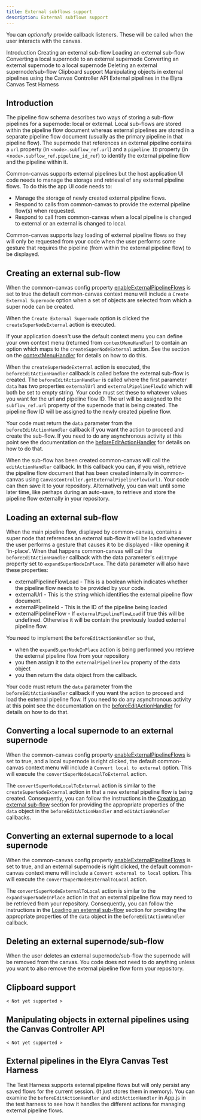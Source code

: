 ```yaml
---
title: External subflows support
description: External subflows support
---
```



<PageDescription>

You can _optionally_ provide callback listeners. These will be called when the user interacts with the canvas.

</PageDescription>


<AnchorLinks >
  <AnchorLink>Introduction</AnchorLink>
  <AnchorLink>Creating an external sub-flow</AnchorLink>
  <AnchorLink>Loading an external sub-flow</AnchorLink>
  <AnchorLink>Converting a local supernode to an external supernode</AnchorLink>
  <AnchorLink>Converting an external supernode to a local supernode</AnchorLink>
  <AnchorLink>Deleting an external supernode/sub-flow</AnchorLink>
  <AnchorLink>Clipboard support</AnchorLink>
  <AnchorLink>Manipulating objects in external pipelines using the Canvas Controller API</AnchorLink>
  <AnchorLink>External pipelines in the Elyra Canvas Test Harness</AnchorLink>
  </AnchorLinks>




## Introduction


The pipeline flow schema describes two ways of storing a sub-flow pipelines for a supernode: local or external. Local sub-flows are stored within the pipeline flow document whereas external pipelines are stored in a separate pipeline flow document (usually as the primary pipeline in that pipeline flow). The supernode that references an external pipeline contains a `url` property (in `<node>.subflow_ref.url`) and a `pipeline ID` property (in <`node>.subflow_ref.pipeline_id_ref`) to identify the external pipeline flow and the pipeline within it.

Common-canvas supports external pipelines but the host application UI code needs to manage the storage and retrieval of any external pipeline flows. To do this the app UI code needs to:

* Manage the storage of newly created external pipeline flows.
* Respond to calls from common-canvas to provide the external pipeline flow(s) when requested.
* Respond to call from common-canvas when a local pipeline is changed to external or an external is changed to local.

Common-canvas supports lazy loading of external pipeline flows so they will only be requested from your code when the user performs some gesture that requires the pipeline (from within the external pipeline flow) to be displayed.

## Creating an external sub-flow

When the common-canvas config property <a href="/common-canvas/config/canvas-config#enableexternalpipelineflows">enableExternalPipelineFlows</a> is set to true the default common-canvas context menu will include a `Create External Supernode` option when a set of objects are selected from which a super node can be created.

When the `Create External Supernode` option is clicked the `createSuperNodeExternal` action is executed.

If your application doesn't use the default context menu you can define your own context menu (returned from `contextMenuHandler`) to contain an option which maps to the `createSuperNodeExternal` action. See the section on the <a href="/common-canvas/callbacks#contextmenuhandler">contextMenuHandler</a> for details on how to do this.

When the `createSuperNodeExternal` action is executed, the `beforeEditActionHandler` callback is called before the external sub-flow is created. The `beforeEditActionHandler` is called where the first parameter `data` has two properties `externalUrl` and `externalPipelineFlowId` which will both be set to empty string. Your code must set these to whatever values you want for the url and pipeline flow ID. The url will be assigned to the `subflow_ref.url` property of the supernode that is being created. The pipeline flow ID will be assigned to the newly created pipeline flow.

Your code must return the `data` parameter from the `beforeEditActionHandler` callback if you want the action to proceed and create the sub-flow. If you need to do any asynchronous activity at this point see the documentation on the <a href="/common-canvas/callbacks#beforeeditactionhandler">beforeEditActionHandler</a> for details on how to do that.

When the sub-flow has been created common-canvas will call the `editActionHandler` callback. In this callback you can, if you wish, retrieve the pipeline flow document that has been created internally in common-canvas using `CanvasController.getExternalPipelineFlow(url)`. Your code can then save it to your repository. Alternatively, you can wait until some later time, like perhaps during an auto-save, to retrieve and store the pipeline flow externally in your repository.


## Loading an external sub-flow

When the main pipeline flow, displayed by common-canvas, contains a super node that references an external sub-flow it will be loaded whenever the user performs a gesture that causes it to be displayed - like opening it 'in-place'. When that happens common-canvas will call the `beforeEditActionHandler` callback with the data parameter's `editType` property set to `expandSuperNodeInPlace`. The data parameter will also have these properties:

* externalPipelineFlowLoad - This is a boolean which indicates whether the pipeline flow needs to be provided by your code.
* externalUrl - This is the string which identifies the external pipeline flow document.
* externalPipelineId - This is the ID of the pipeline being loaded
* externalPipelineFlow - If `externalPipelineFlowLoad` if true this will be undefined. Otherwise it will be contain the previously loaded external pipeline flow.

You need to implement the `beforeEditActionHandler` so that,

* when the `expandSuperNodeInPlace` action is being performed you retrieve the external pipeline flow from your repository
* you then assign it to the `externalPipelineFlow` property of the data object
* you then return the data object from the callback.

Your code must return the `data` parameter from the `beforeEditActionHandler` callback if you want the action to proceed and load the external pipeline flow. If you need to do any asynchronous activity at this point see the documentation on the <a href="/common-canvas/callbacks#beforeeditactionhandler">beforeEditActionHandler</a> for details on how to do that.


## Converting a local supernode to an external supernode

When the common-canvas config property <a href="/common-canvas/config/canvas-config#enableexternalpipelineflows">enableExternalPipelineFlows</a> is set to true, and a local supernode is right clicked, the default common-canvas context menu will include a `Convert local to external` option. This will execute the `convertSuperNodeLocalToExternal` action.

The `convertSuperNodeLocalToExternal` action is similar to the `createSuperNodeExternal` action in that a new external pipeline flow is being created. Consequently, you can follow the instructions in the <a href="#creating-an-external-sub-flow">Creating an external sub-flow</a> section for providing the appropriate properties of the `data` object in the `beforeEditActionHandler` and `editActionHandler` callbacks.



## Converting an external supernode to a local supernode

When the common-canvas config property <a href="/common-canvas/config/canvas-config#enableexternalpipelineflows">enableExternalPipelineFlows</a> is set to true, and an external supernode is right clicked, the default common-canvas context menu will include a `Convert external to local` option. This will execute the `convertSuperNodeExternalToLocal` action.

The `convertSuperNodeExternalToLocal` action is similar to the `expandSuperNodeInPlace` action in that an external pipeline flow may need to be retrieved from your repository. Consequently, you can follow the instructions in the <a href="#creating-an-external-sub-flow">Loading an external sub-flow</a> section for providing the appropriate properties of the `data` object in the `beforeEditActionHandler` callback.


## Deleting an external supernode/sub-flow

When the user deletes an external supernode/sub-flow the supernode will be removed from the canvas. You code does not need to do anything unless you want to also remove the external pipeline flow form your repository.


## Clipboard support

`< Not yet supported >`

## Manipulating objects in external pipelines using the Canvas Controller API

`< Not yet supported >`


## External pipelines in the Elyra Canvas Test Harness

The Test Harness supports external pipeline flows but will only persist any saved flows for the current session. (It just stores them in memory). You can examine the `beforeEditActionHandler` and `editActionHandler` in App.js in the test harness to see how it handles the different actions for managing external pipeline flows.
